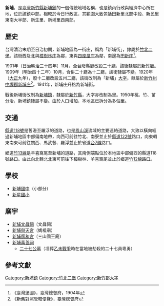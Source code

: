 {{noteTA　
|1 = zh-cn:庄; zh-hk:庄; zh-tw:庄;
}}
'''新埔'''，是[[臺灣|臺灣]][[新竹縣|新竹縣]][[新埔鎮|新埔鎮]]的一個傳統地域名稱，也是鎮內行政與經濟中心所在地，位於該鎮中部。相較於今日行政區，其範圍大致包括田新里北部中段、新民里東南大半部、新生里、新埔里西南部。

==歷史==
台灣清治末期至日治初期，新埔地區為一街庄，稱為「新埔街」，隸屬於[[竹北二堡|竹北二堡]]。該街西及北與[[樟樹林_(新竹縣)|樟樹林庄]]為鄰，東與[[四座屋庄|四座屋庄]]為鄰，南邊為[[田新庄|田新庄]]<ref>《臺灣堡圖》，臺灣總督府，1904年</ref>。

1901年（日治[[明治|明治]]三十四年）11月，全台廢縣廳改設二十廳，該街隸屬於[[新竹廳|新竹廳]]。1909年（明治四十二年）10月，合併二十廳為十二廳，該街隸屬不變。1920年（[[大正|大正]]九年），廢十二廳改設五州二廳，該街改制為「新埔」[[大字|大字]]，隸屬於[[新竹州|新竹州]][[中壢郡|中壢郡]][[新埔街|新埔庄]]<ref>《新舊對照管轄便覽》，臺灣總督府</ref>。1941年，新埔庄升格為新埔街。

戰後新埔街改制為[[新埔鎮|新埔鎮]]，隸屬於[[新竹縣|新竹縣]]，大字亦改制為里。1950年桃、竹、苗分治，新埔鎮隸屬不變。由於人口增加，本地區已拆分為多個里。

==交通==
[[縣道118號|縣道118號]]是舊港至羅浮的道路，也是[[鳳山溪|鳳山溪]]流域的主要連絡道路，大致以橫向經過新埔地區中部偏南地帶，向西可前往竹北、南寮並止於[[縣道122號|縣道122號]]路口，向東轉東南東可前往關西、馬武督、羅浮並止於省道[[台7線|台7線]]路口。

鄉道[[竹13線|竹13線]]是羊喜窩尾至新埔的道路，其南側端點位於本地區中部偏西的縣道118號路口。由此向北轉北北東可前往下樟樹林、羊喜窩尾並止於鄉道[[竹12線|竹12線]]路口。

==學校==
*[[新埔國中|新埔國中]]（小部分）
*[[新星國小|新星國小]]

==廟宇==
*[[新埔文昌祠|新埔文昌祠]]（文昌祠）
*[[新埔與天宮|新埔與天宮]]（媽祖廟）
*[[新埔廣和宮|新埔廣和宮]]（三山國王廟）
*[[新埔萬善祠|新埔萬善祠]]
**[[二十七公墓|二十七公墓]]（埋葬[[乙未戰爭|乙未戰爭]]時在當地被劫殺的二十七員粵勇）

==參考文獻==
{{reflist}}

{{新竹郡}}

[[Category:新埔鎮|Category:新埔鎮]]
[[Category:竹北二堡|Category:竹北二堡]]
[[Category:新竹郡大字|Category:新竹郡大字]]
